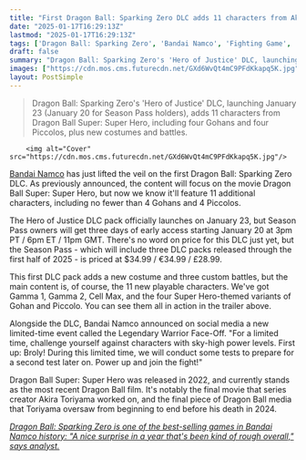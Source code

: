 ```yaml
---
title: "First Dragon Ball: Sparking Zero DLC adds 11 characters from Akira Toriyama's final film, Dragon Ball Super: Super Hero, including 4 Gohans and 4 Piccolos"
date: "2025-01-17T16:29:13Z"
lastmod: "2025-01-17T16:29:13Z"
tags: ['Dragon Ball: Sparking Zero', 'Bandai Namco', 'Fighting Game', 'DLC', 'Dragon Ball Super: Super Hero']
draft: false
summary: "Dragon Ball: Sparking Zero's 'Hero of Justice' DLC, launching January 23 (January 20 for Season Pass holders), adds 11 characters from Dragon Ball Super: Super Hero, including four Gohans and four Piccolos, plus new costumes and battles."
images: ["https://cdn.mos.cms.futurecdn.net/GXd6WvQt4mC9PFdKkapq5K.jpg"]
layout: PostSimple
---
```

> Dragon Ball: Sparking Zero's 'Hero of Justice' DLC, launching January 23 (January 20 for Season Pass holders), adds 11 characters from Dragon Ball Super: Super Hero, including four Gohans and four Piccolos, plus new costumes and battles.


        <img alt="Cover" src="https://cdn.mos.cms.futurecdn.net/GXd6WvQt4mC9PFdKkapq5K.jpg"/>
        
[Bandai Namco](https://www.gamesradar.com/tag/bandai-namco/) has just lifted the veil on the first Dragon Ball: Sparking Zero DLC. As previously announced, the content will focus on the movie Dragon Ball Super: Super Hero, but now we know it'll feature 11 additional characters, including no fewer than 4 Gohans and 4 Piccolos.

The Hero of Justice DLC pack officially launches on January 23, but Season Pass owners will get three days of early access starting January 20 at 3pm PT / 6pm ET / 11pm GMT. There's no word on price for this DLC just yet, but the Season Pass - which will include three DLC packs released through the first half of 2025 - is priced at $34.99 / €34.99 / £28.99.

This first DLC pack adds a new costume and three custom battles, but the main content is, of course, the 11 new playable characters. We've got Gamma 1, Gamma 2, Cell Max, and the four Super Hero-themed variants of Gohan and Piccolo. You can see them all in action in the trailer above.



Alongside the DLC, Bandai Namco announced on social media a new limited-time event called the Legendary Warrior Face-Off. "For a limited time, challenge yourself against characters with sky-high power levels. First up: Broly! During this limited time, we will conduct some tests to prepare for a second test later on. Power up and join the fight!"

Dragon Ball Super: Super Hero was released in 2022, and currently stands as the most recent Dragon Ball film. It's notably the final movie that series creator Akira Toriyama worked on, and the final piece of Dragon Ball media that Toriyama oversaw from beginning to end before his death in 2024.

[<em>Dragon Ball: Sparking Zero is one of the best-selling games in Bandai Namco history: "A nice surprise in a year that's been kind of rough overall," says analyst.</em>](https://www.gamesradar.com/games/fighting/dragon-ball-sparking-zero-is-one-of-the-best-selling-games-in-bandai-namco-history-a-nice-surprise-in-a-year-thats-been-kind-of-rough-overall-says-analyst/)
        